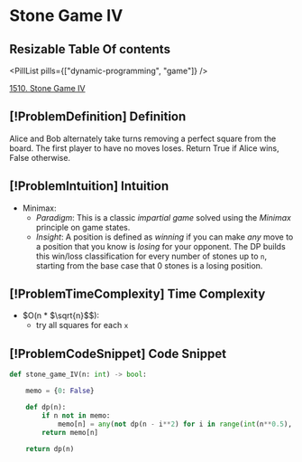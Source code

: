 # Stone Game IV

## Resizable Table Of contents

<DifficultyBadge difficulty="hard" />

<PillList pills={["dynamic-programming", "game"]} />

[1510. Stone Game IV](https://leetcode.com/problems/stone-game-iv)

## [!ProblemDefinition] Definition

Alice and Bob alternately take turns removing a perfect square from the board. The first player to have no moves loses. Return True if Alice wins, False otherwise.

## [!ProblemIntuition] Intuition

- Minimax:
    - *Paradigm*: This is a classic *impartial game* solved using the *Minimax* principle on game states.
    - *Insight*: A position is defined as *winning* if you can make *any* move to a position that you know is *losing* for your opponent. The DP builds this win/loss classification for every number of stones up to `n`, starting from the base case that 0 stones is a losing position.

## [!ProblemTimeComplexity] Time Complexity

- $O(n * $\sqrt{n}$$):
    - try all squares for each `x`

## [!ProblemCodeSnippet] Code Snippet

```python meta="source=problems/1510-stone-game-iv/solution.py"
def stone_game_IV(n: int) -> bool:

    memo = {0: False}

    def dp(n):
        if n not in memo:
            memo[n] = any(not dp(n - i**2) for i in range(int(n**0.5), 0, -1))
        return memo[n]

    return dp(n)
```

